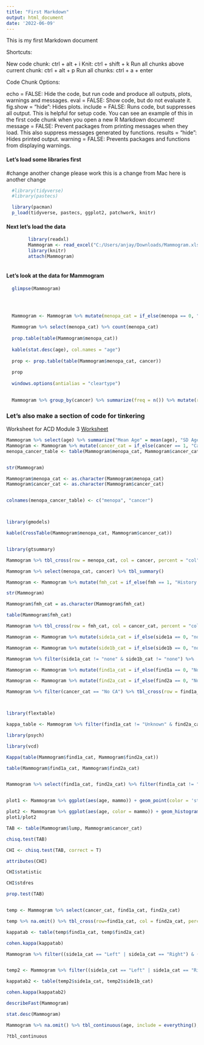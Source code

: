 ```yaml
---
title: "First Markdown"
output: html_document
date: '2022-06-09'
---
```

This is my first Markdown document

Shortcuts:

New code chunk: ctrl + alt + i
Knit: ctrl + shift + k
Run all chunks above current chunk: ctrl + alt + p
Run all chunks: ctrl + a + enter

Code Chunk Options:

echo = FALSE: Hide the code, but run code and produce all outputs, plots, warnings and messages.
eval = FALSE: Show code, but do not evaluate it.
fig.show = “hide”: Hides plots.
include = FALSE: Runs code, but suppresses all output. This is helpful for setup code. You can see an example of this in the first code chunk when you open a new R Markdown document!
message = FALSE: Prevent packages from printing messages when they load. This also suppress messages generated by functions.
results = "hide": Hides printed output.
warning = FALSE: Prevents packages and functions from displaying warnings.

#### **Let's load some libraries first**
#change
another change
please work
this is a change from Mac
here is another change

```r

  #library(tidyverse)
  #library(pastecs)

  library(pacman)
  p_load(tidyverse, pastecs, ggplot2, patchwork, knitr)

```

#### Next let's load the data

```r
  
        library(readxl)
        Mammogram <- read_excel("C:/Users/anjay/Downloads/Mammogram.xlsx")
        library(knitr)
        attach(Mammogram)
    

```

#### Let's look at the data for Mammogram

```r
  
  glimpse(Mammogram)  



  
  Mammogram <- Mammogram %>% mutate(menopa_cat = if_else(menopa == 0, "No", "Yes"))
  
  Mammogram %>% select(menopa_cat) %>% count(menopa_cat)
  
  prop.table(table(Mammogram$menopa_cat))
  
  kable(stat.desc(age), col.names = "age")
  
  prop <- prop.table(table(Mammogram$menopa_cat, cancer))
  
  prop
  
  windows.options(antialias = "cleartype")

  
  Mammogram %>% group_by(cancer) %>% summarize(freq = n()) %>% mutate(rel.freq = freq/sum(freq))
```

### Let's also make a section of code for tinkering



Worksheet for ACD Module 3
[Worksheet](https://wustl.instructure.com/courses/88393/files/4776714?module_item_id=1343688)
```r
Mammogram %>% select(age) %>% summarize("Mean Age" = mean(age), "SD Age" = sd(age))
Mammogram <- Mammogram %>% mutate(cancer_cat = if_else(cancer == 1, "Cancer", "No CA"))
menopa_cancer_table <- table(Mammogram$menopa_cat, Mammogram$cancer_cat)


str(Mammogram)

Mammogram$menopa_cat <- as.character(Mammogram$menopa_cat)
Mammogram$cancer_cat <- as.character(Mammogram$cancer_cat)


colnames(menopa_cancer_table) <- c("menopa", "cancer")



library(gmodels)

kable(CrossTable(Mammogram$menopa_cat, Mammogram$cancer_cat))


library(gtsummary)

Mammogram %>% tbl_cross(row = menopa_cat, col = cancer, percent = "col", digits = c(0,2), label = list(menopa_cat ~ "Menopause Status", cancer ~ "Cancer")) %>% add_p() %>% bold_labels() %>% italicize_levels()

Mammogram %>% select(menopa_cat, cancer) %>% tbl_summary()

Mammogram <- Mammogram %>% mutate(fmh_cat = if_else(fmh == 1, "History of Cancer", "No History of Cancer"))

str(Mammogram)

Mammogram$fmh_cat = as.character(Mammogram$fmh_cat)

table(Mammogram$fmh_cat)

Mammogram %>% tbl_cross(row = fmh_cat, col = cancer_cat, percent = "col", digits = c(0,1))

Mammogram <- Mammogram %>% mutate(side1a_cat = if_else(side1a == 0, "none", if_else(side1a == 1, "Right", if_else(side1a == 2, "Left", if_else(side1a == 3, "Bilat", "Error")))))

Mammogram <- Mammogram %>% mutate(side1b_cat = if_else(side1b == 0, "none", if_else(side1b == 1, "Right", if_else(side1b == 2, "Left", if_else(side1b == 3, "Bilat", "Error")))))

Mammogram %>% filter(side1a_cat != "none" & side1b_cat != "none") %>%  tbl_cross(row = side1a_cat, col = side1b_cat, percent = "cell", digits = c(0,1))

Mammogram <- Mammogram %>% mutate(find1a_cat = if_else(find1a == 0, "Normal", if_else(find1a == 1, "Abn_ben", if_else(find1a == 2, "Indeterm", if_else(find1a == 3, "Susp", "Error")))))

Mammogram <- Mammogram %>% mutate(find2a_cat = if_else(find2a == 0, "Normal", if_else(find2a == 1, "Abn_ben", if_else(find2a == 2, "Indeterm", if_else(find2a == 3, "Susp", "Error")))))

Mammogram %>% filter(cancer_cat == "No CA") %>% tbl_cross(row = find1a_cat, col = find2a_cat, percent = "row", digits = c(0, 1))



library(flextable)

kappa_table <- Mammogram %>% filter(find1a_cat != "Unknown" & find2a_cat != "Unknown") %>% tbl_cross(row = find1a_cat, col = find2a_cat, percent = "cell", digits = c(0, 1))

library(psych)

library(vcd)

Kappa(table(Mammogram$find1a_cat, Mammogram$find2a_cat))

table(Mammogram$find1a_cat, Mammogram$find2a_cat)


Mammogram %>% select(find1a_cat, find2a_cat) %>% filter(find1a_cat != "Unknown" & find2a_cat != "Unknown") 


plot1 <- Mammogram %>% ggplot(aes(age, mammo)) + geom_point(color = 'steelblue')

plot2 <- Mammogram %>% ggplot(aes(age, color = mammo)) + geom_histogram(binwidth = 0.5)
plot1/plot2

TAB <- table(Mammogram$lump, Mammogram$cancer_cat)

chisq.test(TAB)

CHI <- chisq.test(TAB, correct = T)

attributes(CHI)

CHI$statistic

CHI$stdres

prop.test(TAB)


temp <- Mammogram %>% select(cancer_cat, find1a_cat, find2a_cat)

temp %>% na.omit() %>% tbl_cross(row=find1a_cat, col = find2a_cat, percent = "cell", digits = c(0, 1))

kappatab <- table(temp$find1a_cat, temp$find2a_cat)

cohen.kappa(kappatab)

Mammogram %>% filter((side1a_cat == "Left" | side1a_cat == "Right") & (side1b_cat == "Left" | side1b_cat == "Right")) %>% select(side1a_cat, side1b_cat) %>% tbl_cross(row = side1a_cat, col = side1b_cat, percent = "cell", digits = c(0,1))


temp2 <- Mammogram %>% filter((side1a_cat == "Left" | side1a_cat == "Right") & (side1b_cat == "Left" | side1b_cat == "Right")) %>% select(side1a_cat, side1b_cat)

kappatab2 <- table(temp2$side1a_cat, temp2$side1b_cat)

cohen.kappa(kappatab2)

describeFast(Mammogram)

stat.desc(Mammogram)

Mammogram %>% na.omit() %>% tbl_continuous(age, include = everything(), by = cancer_cat)

?tbl_continuous




```

